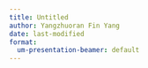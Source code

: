 ```yaml
---
title: Untitled
author: Yangzhuoran Fin Yang
date: last-modified
format:
  um-presentation-beamer: default
---
```

